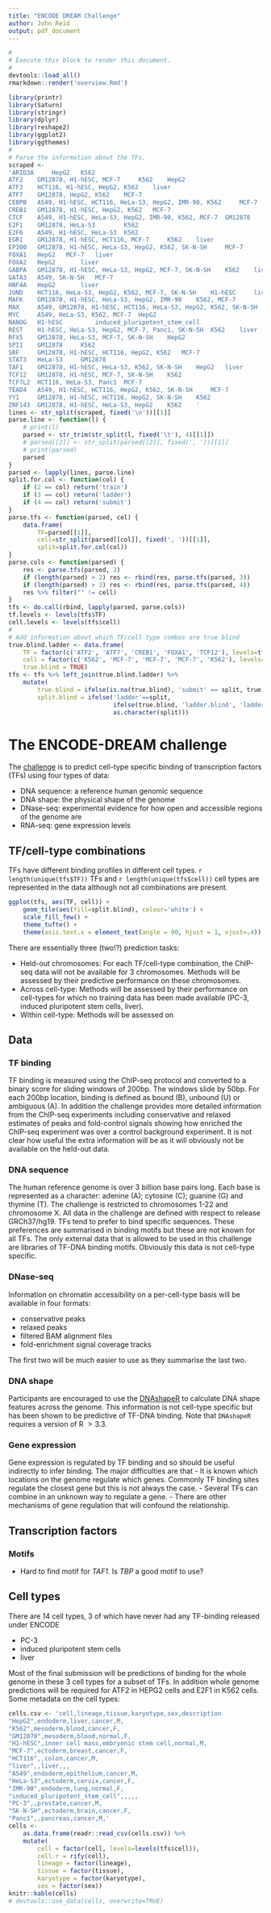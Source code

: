 ```yaml
---
title: "ENCODE DREAM Challenge"
author: John Reid
output: pdf_document
---
```


```r
#
# Execute this block to render this document.
#
devtools::load_all()
rmarkdown::render('overview.Rmd')
```


```r
library(printr)
library(Saturn)
library(stringr)
library(dplyr)
library(reshape2)
library(ggplot2)
library(ggthemes)
#
# Parse the information about the TFs.
scraped <-
'ARID3A 	HepG2 	K562 	
ATF2 	GM12878, H1-hESC, MCF-7 	K562 	HepG2
ATF3 	HCT116, H1-hESC, HepG2, K562 	liver 	
ATF7 	GM12878, HepG2, K562 	MCF-7 	
CEBPB 	A549, H1-hESC, HCT116, HeLa-S3, HepG2, IMR-90, K562 	MCF-7 	
CREB1 	GM12878, H1-hESC, HepG2, K562 	MCF-7 	
CTCF 	A549, H1-hESC, HeLa-S3, HepG2, IMR-90, K562, MCF-7 	GM12878 	PC-3, induced_pluripotent_stem_cell
E2F1 	GM12878, HeLa-S3 		K562
E2F6 	A549, H1-hESC, HeLa-S3 	K562 	
EGR1 	GM12878, H1-hESC, HCT116, MCF-7 	K562 	liver
EP300 	GM12878, H1-hESC, HeLa-S3, HepG2, K562, SK-N-SH 	MCF-7 	
FOXA1 	HepG2 	MCF-7 	liver
FOXA2 	HepG2 		liver
GABPA 	GM12878, H1-hESC, HeLa-S3, HepG2, MCF-7, SK-N-SH 	K562 	liver
GATA3 	A549, SK-N-SH 	MCF-7 	
HNF4A 	HepG2 		liver
JUND 	HCT116, HeLa-S3, HepG2, K562, MCF-7, SK-N-SH 	H1-hESC 	liver
MAFK 	GM12878, H1-hESC, HeLa-S3, HepG2, IMR-90 	K562, MCF-7 	
MAX 	A549, GM12878, H1-hESC, HCT116, HeLa-S3, HepG2, K562, SK-N-SH 	MCF-7 	liver
MYC 	A549, HeLa-S3, K562, MCF-7 	HepG2 	
NANOG 	H1-hESC 		induced_pluripotent_stem_cell
REST 	H1-hESC, HeLa-S3, HepG2, MCF-7, Panc1, SK-N-SH 	K562 	liver
RFX5 	GM12878, HeLa-S3, MCF-7, SK-N-SH 	HepG2 	
SPI1 	GM12878 	K562 	
SRF 	GM12878, H1-hESC, HCT116, HepG2, K562 	MCF-7 	
STAT3 	HeLa-S3 	GM12878 	
TAF1 	GM12878, H1-hESC, HeLa-S3, K562, SK-N-SH 	HepG2 	liver
TCF12 	GM12878, H1-hESC, MCF-7, SK-N-SH 	K562 	
TCF7L2 	HCT116, HeLa-S3, Panc1 	MCF-7 	
TEAD4 	A549, H1-hESC, HCT116, HepG2, K562, SK-N-SH 	MCF-7 	
YY1 	GM12878, H1-hESC, HCT116, HepG2, SK-N-SH 	K562 	
ZNF143 	GM12878, H1-hESC, HeLa-S3, HepG2 	K562 	'
lines <- str_split(scraped, fixed('\n'))[[1]]
parse.line <- function(l) {
    # print(l)
    parsed <- str_trim(str_split(l, fixed('\t'), 4)[[1]])
    # parsed[[2]] <- str_split(parsed[[2]], fixed(', '))[[1]]
    # print(parsed)
    parsed
}
parsed <- lapply(lines, parse.line)
split.for.col <- function(col) {
    if (2 == col) return('train')
    if (3 == col) return('ladder')
    if (4 == col) return('submit')
}
parse.tfs <- function(parsed, col) {
    data.frame(
        TF=parsed[[1]],
        cell=str_split(parsed[[col]], fixed(', '))[[1]],
        split=split.for.col(col))
}
parse.cols <- function(parsed) {
    res <- parse.tfs(parsed, 2)
    if (length(parsed) > 2) res <- rbind(res, parse.tfs(parsed, 3))
    if (length(parsed) > 3) res <- rbind(res, parse.tfs(parsed, 4))
    res %>% filter("" != cell)
}
tfs <- do.call(rbind, lapply(parsed, parse.cols))
tf.levels <- levels(tfs$TF)
cell.levels <- levels(tfs$cell)
#
# Add information about which TF/cell type combos are true blind
true.blind.ladder <- data.frame(
    TF = factor(c('ATF2', 'ATF7', 'CREB1', 'FOXA1', 'TCF12'), levels=tf.levels),
    cell = factor(c('K562', 'MCF-7', 'MCF-7', 'MCF-7', 'K562'), levels=cell.levels),
    true.blind = TRUE)
tfs <- tfs %>% left_join(true.blind.ladder) %>%
    mutate(
        true.blind = ifelse(is.na(true.blind), 'submit' == split, true.blind),
        split.blind = ifelse('ladder'==split,
                             ifelse(true.blind, 'ladder.blind', 'ladder'),
                             as.character(split)))
```


# The ENCODE-DREAM challenge

The [challenge](https://www.synapse.org/#!Synapse:syn6131484/wiki/) is to
predict cell-type specific binding of transcription factors (TFs) using four
types of data:

- DNA sequence: a reference human genomic sequence
- DNA shape: the physical shape of the genome
- DNase-seq: experimental evidence for how open and accessible regions of the genome are
- RNA-seq: gene expression levels


## TF/cell-type combinations

TFs have different binding profiles in different cell types. `r length(unique(tfs$TF))`
TFs and `r length(unique(tfs$cell))` cell types are represented in the data although not
all combinations are present.

```r
ggplot(tfs, aes(TF, cell)) +
    geom_tile(aes(fill=split.blind), colour='white') +
    scale_fill_few() +
    theme_tufte() +
    theme(axis.text.x = element_text(angle = 90, hjust = 1, vjust=.4))
```

There are essentially three (two!?) prediction tasks:

- Held-out chromosomes: For each TF/cell-type combination, the ChIP-seq data will
  not be available for 3 chromosomes. Methods will be assessed by their predictive
  performance on these chromosomes.
- Across cell-type: Methods will be assessed by their performance on cell-types for
  which no training data has been made available (PC-3, induced pluripotent stem
  cells, liver).
- Within cell-type: Methods will be assessed on 


## Data


### TF binding

TF binding is measured using the ChIP-seq protocol and converted to a binary
score for sliding windows of 200bp. The windows slide by 50bp. For each 200bp
location, binding is defined as bound (B), unbound (U) or ambiguous (A). In
addition the challenge provides more detailed information from the ChIP-seq
experiments including conservative and relaxed estimates of peaks and
fold-control signals showing how enriched the ChIP-seq experiment was over a
control background experiment. It is not clear how useful the extra information
will be as it will obviously not be available on the held-out data.


### DNA sequence

The human reference genome is over 3 billion base pairs long. Each base is
represented as a character: adenine (A); cytosine (C); guanine (G) and thymine
(T). The challenge is restricted to chromosomes 1-22 and chromosome X. All data
in the challenge are defined with respect to release GRCh37/hg19.  TFs tend to
prefer to bind specific sequences. These preferences are summarised in binding
motifs but these are not known for all TFs. The only external data that is
allowed to be used in this challenge are libraries of TF-DNA binding motifs.
Obviously this data is not cell-type specific.


### DNase-seq

Information on chromatin accessibility on a per-cell-type basis will be
available in four formats:

- conservative peaks
- relaxed peaks
- filtered BAM alignment files
- fold-enrichment signal coverage tracks

The first two will be much easier to use as they summarise the last two.


### DNA shape

Participants are encouraged to use the [DNAshapeR](http://tsupeichiu.github.io/DNAshapeR/) to
calculate DNA shape features across the genome. This information is not cell-type specific but
has been shown to be predictive of TF-DNA binding. Note that `DNAshapeR` requires a version of
R $> 3.3$.


### Gene expression

Gene expression is regulated by TF binding and so should be useful indirectly to infer binding.
The major difficulties are that
- It is known which locations on the genome regulate which genes. Commonly TF binding sites
  regulate the closest gene but this is not always the case.
- Several TFs can combine in an unknown way to regulate a gene.
- There are other mechanisms of gene regulation that will confound the relationship.



## Transcription factors


### Motifs

- Hard to find motif for *TAF1*. Is *TBP* a good motif to use?




## Cell types

There are 14 cell types, 3 of which have never had any TF-binding released under ENCODE

* PC-3
* induced pluripotent stem cells
* liver

Most of the final submission will be predictions of binding for the whole
genome in these 3 cell types for a subset of TFs. In addition whole genome
predictions will be required for ATF2 in HEPG2 cells and E2F1 in K562 cells.
Some metadata on the cell types:

```r
cells.csv <- 'cell,lineage,tissue,karyotype,sex,description
"HepG2",endoderm,liver,cancer,M,
"K562",mesoderm,blood,cancer,F,
"GM12878",mesoderm,blood,normal,F,
"H1-hESC",inner cell mass,embryonic stem cell,normal,M,
"MCF-7",ectoderm,breast,cancer,F,
"HCT116",,colon,cancer,M,
"liver",,liver,,,
"A549",endoderm,epithelium,cancer,M,
"HeLa-S3",ectoderm,cervix,cancer,F,
"IMR-90",endoderm,lung,normal,F,
"induced_pluripotent_stem_cell",,,,,
"PC-3",,prostate,cancer,M,
"SK-N-SH",ectoderm,brain,cancer,F,
"Panc1",,pancreas,cancer,M,'
cells <-
    as.data.frame(readr::read_csv(cells.csv)) %>%
    mutate(
        cell = factor(cell, levels=levels(tfs$cell)),
        cell.r = rify(cell),
        lineage = factor(lineage),
        tissue = factor(tissue),
        karyotype = factor(karyotype),
        sex = factor(sex))
knitr::kable(cells)
# devtools::use_data(cells, overwrite=TRUE)
```
